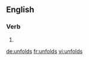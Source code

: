 ==English==

===Verb===
{{head|en|verb form}}

# {{en-third-person singular of|unfold}}

[[de:unfolds]]
[[fr:unfolds]]
[[vi:unfolds]]